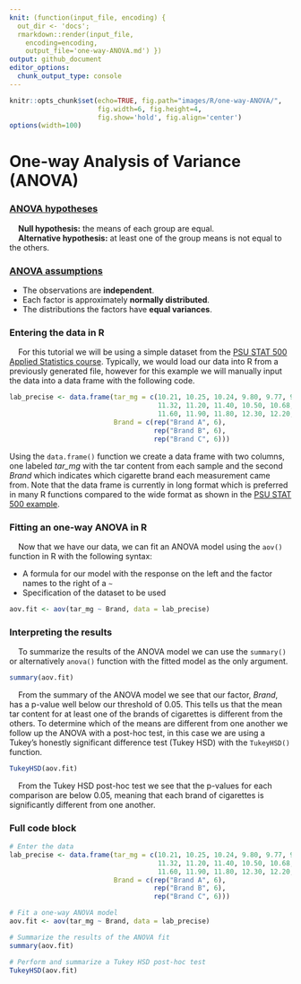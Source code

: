 ```yaml
---
knit: (function(input_file, encoding) {
  out_dir <- 'docs';
  rmarkdown::render(input_file,
    encoding=encoding,
    output_file='one-way-ANOVA.md') })
output: github_document
editor_options:
  chunk_output_type: console
---
```

  
```r
knitr::opts_chunk$set(echo=TRUE, fig.path="images/R/one-way-ANOVA/",
                      fig.width=6, fig.height=4,
                      fig.show='hold', fig.align='center')
options(width=100)
```

# One-way Analysis of Variance (ANOVA)

### [ANOVA hypotheses](https://online.stat.psu.edu/stat500/lesson/10/10.2)

&nbsp;&nbsp;&nbsp;&nbsp;**Null hypothesis:** the means of each group are equal.  
&nbsp;&nbsp;&nbsp;&nbsp;**Alternative hypothesis:** at least one of the group means is not equal to the others.

### [ANOVA assumptions](https://online.stat.psu.edu/stat500/lesson/10/10.2/10.2.1)

- The observations are **independent**.
- Each factor is approximately **normally distributed**.
- The distributions the factors have **equal variances**.

### Entering the data in R

&nbsp;&nbsp;&nbsp;&nbsp;For this tutorial we will be using a simple dataset from the [PSU STAT 500 Applied Statistics course](https://online.stat.psu.edu/stat500/lesson/10/10.1). Typically, we would load our data into R from a previously generated file, however for this example we will manually input the data into a data frame with the following code.

```r
lab_precise <- data.frame(tar_mg = c(10.21, 10.25, 10.24, 9.80, 9.77, 9.73,
                                     11.32, 11.20, 11.40, 10.50, 10.68, 10.90,
                                     11.60, 11.90, 11.80, 12.30, 12.20, 12.20),
                          Brand = c(rep("Brand A", 6),
                                    rep("Brand B", 6),
                                    rep("Brand C", 6)))
```

Using the `data.frame()` function we create a data frame with two columns, one labeled *tar_mg* with the tar content from each sample and the second *Brand* which indicates which cigarette brand each measurement came from.  Note that the data frame is currently in long format which is preferred in many R functions compared to the wide format as shown in the [PSU STAT 500 example](https://online.stat.psu.edu/stat500/lesson/10/10.1).

### Fitting an one-way ANOVA in R

&nbsp;&nbsp;&nbsp;&nbsp;Now that we have our data, we can fit an ANOVA model using the `aov()` function in R with the following syntax:

- A formula for our model with the response on the left and the factor names to the right of a `~`
- Specification of the dataset to be used

```r
aov.fit <- aov(tar_mg ~ Brand, data = lab_precise)
```

### Interpreting the results

&nbsp;&nbsp;&nbsp;&nbsp;To summarize the results of the ANOVA model we can use the `summary()` or alternatively `anova()` function with the fitted model as the only argument.

```r
summary(aov.fit)
```

&nbsp;&nbsp;&nbsp;&nbsp;From the summary of the ANOVA model we see that our factor, *Brand*, has a p-value well below our threshold of 0.05. This tells us that the mean tar content for at least one of the brands of cigarettes is different from the others. To determine which of the means are different from one another we follow up the ANOVA with a post-hoc test, in this case we are using a Tukey's honestly significant difference test (Tukey HSD) with the `TukeyHSD()` function.

```r
TukeyHSD(aov.fit)
```

&nbsp;&nbsp;&nbsp;&nbsp;From the Tukey HSD post-hoc test we see that the p-values for each comparison are below 0.05, meaning that each brand of cigarettes is significantly different from one another.

### Full code block

```r
# Enter the data
lab_precise <- data.frame(tar_mg = c(10.21, 10.25, 10.24, 9.80, 9.77, 9.73,
                                     11.32, 11.20, 11.40, 10.50, 10.68, 10.90,
                                     11.60, 11.90, 11.80, 12.30, 12.20, 12.20),
                          Brand = c(rep("Brand A", 6),
                                    rep("Brand B", 6),
                                    rep("Brand C", 6)))

# Fit a one-way ANOVA model
aov.fit <- aov(tar_mg ~ Brand, data = lab_precise)

# Summarize the results of the ANOVA fit
summary(aov.fit)

# Perform and summarize a Tukey HSD post-hoc test
TukeyHSD(aov.fit)
```